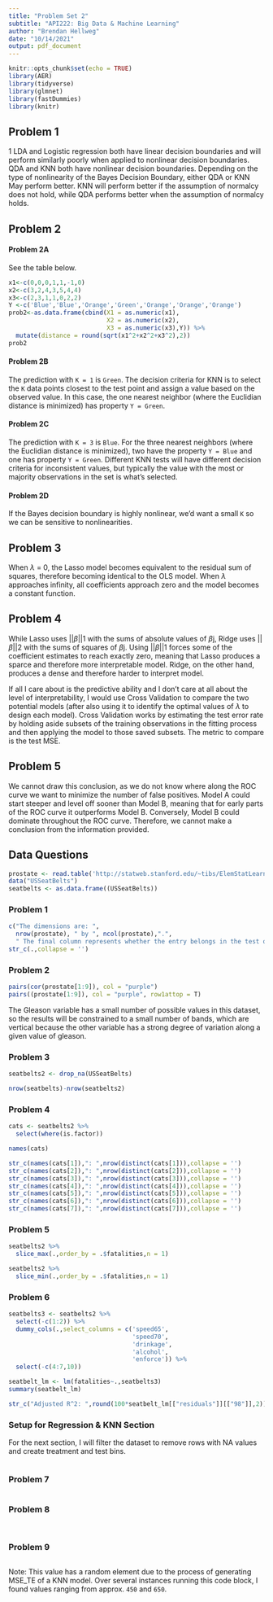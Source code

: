 ```yaml
---
title: "Problem Set 2"
subtitle: "API222: Big Data & Machine Learning"
author: "Brendan Hellweg"
date: "10/14/2021"
output: pdf_document
---
```


```r
knitr::opts_chunk$set(echo = TRUE)
library(AER)
library(tidyverse)
library(glmnet)
library(fastDummies)
library(knitr)
```

## Problem 1

1	LDA and Logistic regression both have linear decision boundaries and will perform similarly poorly when applied to nonlinear decision boundaries. QDA and KNN both have nonlinear decision boundaries. Depending on the type of nonlinearity of the Bayes Decision Boundary, either QDA or KNN May perform better. KNN will perform better if the assumption of normalcy does not hold, while QDA performs better when the assumption of normalcy holds. 

## Problem 2

#### Problem 2A
See the table below.
```r
x1<-c(0,0,0,1,1,-1,0)
x2<-c(3,2,4,3,5,4,4)
x3<-c(2,3,1,1,0,2,2)
Y <-c('Blue','Blue','Orange','Green','Orange','Orange','Orange')
prob2<-as.data.frame(cbind(X1 = as.numeric(x1),
                           X2 = as.numeric(x2),
                           X3 = as.numeric(x3),Y)) %>% 
  mutate(distance = round(sqrt(x1^2+x2^2+x3^2),2))
prob2
```

#### Problem 2B
The prediction with `K = 1` is `Green`. The decision criteria for KNN is to select the `K` data points closest to the test point and assign a value based on the observed value. In this case, the one nearest neighbor (where the Euclidian distance is minimized) has property `Y = Green`.

#### Problem 2C
The prediction with `K = 3` is `Blue`. For the three nearest neighbors (where the Euclidian distance is minimized), two have the property `Y = Blue` and one has property `Y = Green`. Different KNN tests will have different decision criteria for inconsistent values, but typically the value with the most or majority observations in the set is what's selected.

#### Problem 2D
If the Bayes decision boundary is highly nonlinear, we'd want a small `K` so we can be sensitive to nonlinearities.

## Problem 3
When $\lambda$ = 0, the Lasso model becomes equivalent to the residual sum of squares, therefore becoming identical to the OLS model. When $\lambda$ approaches infinity, all coefficients approach zero and the model becomes a constant function.

## Problem 4
While Lasso uses ||$\beta$||1 with the sums of absolute values of $\beta$j, Ridge uses ||$\beta$||2 with the sums of squares of $\beta$j. Using ||$\beta$||1 forces some of the coefficient estimates to reach exactly zero, meaning that Lasso produces a sparce and therefore more interpretable model. Ridge, on the other hand, produces a dense and therefore harder to interpret model.

If all I care about is the predictive ability and I don't care at all about the level of interpretability, I would use Cross Validation to compare the two potential models (after also using it to identify the optimal values of $\lambda$ to design each model). Cross Validation works by estimating the test error rate by holding aside subsets of the training observations in the fitting process and then applying the model to those saved subsets. The metric to compare is the test MSE.

## Problem 5
We cannot draw this conclusion, as we do not know where along the ROC curve we want to minimize the number of false positives. Model A could start steeper and level off sooner than Model B, meaning that for early parts of the ROC curve it outperforms Model B. Conversely, Model B could dominate throughout the ROC curve. Therefore, we cannot make a conclusion from the information provided.


\newpage

## Data Questions

```r
prostate <- read.table('http://statweb.stanford.edu/~tibs/ElemStatLearn/datasets/prostate.data')
data("USSeatBelts")
seatbelts <- as.data.frame((USSeatBelts))
```

### Problem 1
```r
c("The dimensions are: ",
  nrow(prostate), " by ", ncol(prostate),".",
  " The final column represents whether the entry belongs in the test or the treatment set.") %>% 
str_c(.,collapse = '')
```

### Problem 2
```r
pairs(cor(prostate[1:9]), col = "purple")
pairs((prostate[1:9]), col = "purple", row1attop = T)
```

The Gleason variable has a small number of possible values in this dataset, so the results will be constrained to a small number of bands, which are vertical because the other variable has a strong degree of variation along a given value of gleason.

### Problem 3
```r
seatbelts2 <- drop_na(USSeatBelts)

nrow(seatbelts)-nrow(seatbelts2)
```

### Problem 4
```r
cats <- seatbelts2 %>% 
  select(where(is.factor))

names(cats)

str_c(names(cats[1]),": ",nrow(distinct(cats[1])),collapse = '')
str_c(names(cats[2]),": ",nrow(distinct(cats[2])),collapse = '')
str_c(names(cats[3]),": ",nrow(distinct(cats[3])),collapse = '')
str_c(names(cats[4]),": ",nrow(distinct(cats[4])),collapse = '')
str_c(names(cats[5]),": ",nrow(distinct(cats[5])),collapse = '')
str_c(names(cats[6]),": ",nrow(distinct(cats[6])),collapse = '')
str_c(names(cats[7]),": ",nrow(distinct(cats[7])),collapse = '')
```

### Problem 5
```r
seatbelts2 %>% 
  slice_max(.,order_by = .$fatalities,n = 1)

seatbelts2 %>% 
  slice_min(.,order_by = .$fatalities,n = 1)
```

### Problem 6
```r
seatbelts3 <- seatbelts2 %>% 
  select(-c(1:2)) %>% 
  dummy_cols(.,select_columns = c('speed65',
                                  'speed70',
                                  'drinkage',
                                  'alcohol',
                                  'enforce')) %>% 
  select(-c(4:7,10))

seatbelt_lm <- lm(fatalities~.,seatbelts3)
summary(seatbelt_lm)

str_c("Adjusted R^2: ",round(100*seatbelt_lm[["residuals"]][["98"]],2))
```

### Setup for Regression & KNN Section
For the next section, I will filter the dataset to remove rows with NA values and create treatment and test bins.

```r

```

### Problem 7
```r

```

### Problem 8
```r

```



```r

```


### Problem 9
```r

```
Note: This value has a random element due to the process of generating MSE_TE of a KNN model. Over several instances running this code block, I found values ranging from approx. `450` and `650`.